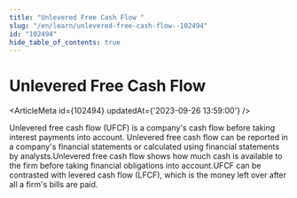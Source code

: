 ```yaml
---
title: "Unlevered Free Cash Flow "
slug: "/en/learn/unlevered-free-cash-flow--102494"
id: "102494"
hide_table_of_contents: true
---
```



# Unlevered Free Cash Flow 

<ArticleMeta id={102494} updatedAt={'2023-09-26 13:59:00'} />
<div className='border-solid border-b border-t-0 my-4 border-[var(--ifm-color-gray-300)]' />

Unlevered free cash flow (UFCF) is a company's cash flow before taking interest payments into account. Unlevered free cash flow can be reported in a company's financial statements or calculated using financial statements by analysts.Unlevered free cash flow shows how much cash is available to the firm before taking financial obligations into account.UFCF can be contrasted with levered cash flow (LFCF), which is the money left over after all a firm's bills are paid.
